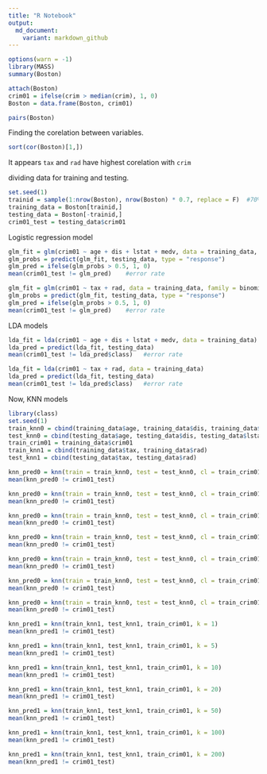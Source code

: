 ---
title: "R Notebook"
output: 
  md_document:
    variant: markdown_github
---

```{r}
options(warn = -1)
library(MASS)
summary(Boston)
```

```{r}
attach(Boston)
crim01 = ifelse(crim > median(crim), 1, 0)
Boston = data.frame(Boston, crim01)

```

```{r}
pairs(Boston)
```

Finding the corelation between variables.

```{r}
sort(cor(Boston)[1,])
```
It appears `tax` and `rad` have highest corelation with `crim`

dividing data for training and testing.
```{r}

set.seed(1)
trainid = sample(1:nrow(Boston), nrow(Boston) * 0.7, replace = F)  #70% train, 30% test
training_data = Boston[trainid,]
testing_data = Boston[-trainid,]
crim01_test = testing_data$crim01
```

Logistic regression model

```{r}
glm_fit = glm(crim01 ~ age + dis + lstat + medv, data = training_data, family = binomial)
glm_probs = predict(glm_fit, testing_data, type = "response")
glm_pred = ifelse(glm_probs > 0.5, 1, 0)
mean(crim01_test != glm_pred)    #error rate
```
```{r}

glm_fit = glm(crim01 ~ tax + rad, data = training_data, family = binomial)
glm_probs = predict(glm_fit, testing_data, type = "response")
glm_pred = ifelse(glm_probs > 0.5, 1, 0)
mean(crim01_test != glm_pred)    #error rate
```

LDA models

```{r}
lda_fit = lda(crim01 ~ age + dis + lstat + medv, data = training_data)
lda_pred = predict(lda_fit, testing_data)
mean(crim01_test != lda_pred$class)   #error rate
```
```{r}

lda_fit = lda(crim01 ~ tax + rad, data = training_data)
lda_pred = predict(lda_fit, testing_data)
mean(crim01_test != lda_pred$class)   #error rate

```

Now, KNN models
```{r}
library(class)
set.seed(1)
train_knn0 = cbind(training_data$age, training_data$dis, training_data$lstat, training_data$medv)
test_knn0 = cbind(testing_data$age, testing_data$dis, testing_data$lstat, testing_data$medv)
train_crim01 = training_data$crim01
train_knn1 = cbind(training_data$tax, training_data$rad)
test_knn1 = cbind(testing_data$tax, testing_data$rad)

knn_pred0 = knn(train = train_knn0, test = test_knn0, cl = train_crim01, k = 1)
mean(knn_pred0 != crim01_test)
```
```{r}

knn_pred0 = knn(train = train_knn0, test = test_knn0, cl = train_crim01, k = 5)
mean(knn_pred0 != crim01_test)
```
```{r}

knn_pred0 = knn(train = train_knn0, test = test_knn0, cl = train_crim01, k = 10)
mean(knn_pred0 != crim01_test)
```
```{r}

knn_pred0 = knn(train = train_knn0, test = test_knn0, cl = train_crim01, k = 20)
mean(knn_pred0 != crim01_test)
```
```{r}
knn_pred0 = knn(train = train_knn0, test = test_knn0, cl = train_crim01, k = 50)
mean(knn_pred0 != crim01_test)
```
```{r}

knn_pred0 = knn(train = train_knn0, test = test_knn0, cl = train_crim01, k = 100)
mean(knn_pred0 != crim01_test)
```
```{r}

knn_pred0 = knn(train = train_knn0, test = test_knn0, cl = train_crim01, k = 200)
mean(knn_pred0 != crim01_test)
```
```{r}
knn_pred1 = knn(train_knn1, test_knn1, train_crim01, k = 1)
mean(knn_pred1 != crim01_test)
```
```{r}
knn_pred1 = knn(train_knn1, test_knn1, train_crim01, k = 5)
mean(knn_pred1 != crim01_test)
```
```{r}

knn_pred1 = knn(train_knn1, test_knn1, train_crim01, k = 10)
mean(knn_pred1 != crim01_test)
```
```{r}
knn_pred1 = knn(train_knn1, test_knn1, train_crim01, k = 20)
mean(knn_pred1 != crim01_test)
```
```{r}

knn_pred1 = knn(train_knn1, test_knn1, train_crim01, k = 50)
mean(knn_pred1 != crim01_test)
```
```{r}

knn_pred1 = knn(train_knn1, test_knn1, train_crim01, k = 100)
mean(knn_pred1 != crim01_test)
```
```{r}

knn_pred1 = knn(train_knn1, test_knn1, train_crim01, k = 200)
mean(knn_pred1 != crim01_test)
```

